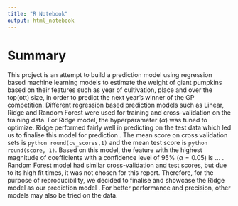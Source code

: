 ```yaml
---
title: "R Notebook"
output: html_notebook
---
```


# Summary

This project is an attempt to build a prediction model using regression based machine learning models to estimate the weight of giant pumpkins based on their features such as year of cultivation, place and over the top(ott) size, in order to predict the next year's winner of the GP competition. Different regression based prediction models such as Linear, Ridge and Random Forest were used for training and cross-validation on the training data. For Ridge model, the hyperparameter ($\alpha$) was tuned to optimize. Ridge performed fairly well in predicting on the test data which led us to finalise this model for prediction . The mean score on cross validation sets is `python round(cv_scores,1)` and the mean test score is `python round(score, 1)`. Based on this model, the feature with the highest magnitude of coefficients with a confidence level of 95% ($\alpha = 0.05$) is ... . Random Forest model had similar cross-validation and test scores, but due to its high fit times, it was not chosen for this report. Therefore, for the purpose of reproducibility, we decided to finalise and showcase the Ridge model as our prediction model . For better performance and precision, other models may also be tried on the data.
